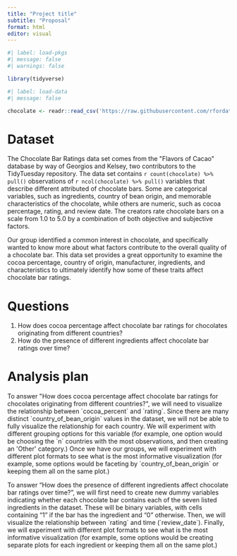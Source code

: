 ```yaml
---
title: "Project title"
subtitle: "Proposal"
format: html
editor: visual
---
```


```r
#| label: load-pkgs
#| message: false
#| warnings: false

library(tidyverse)
```

```r
#| label: load-data
#| message: false

chocolate <- readr::read_csv('https://raw.githubusercontent.com/rfordatascience/tidytuesday/master/data/2022/2022-01-18/chocolate.csv')
```

# Dataset

The Chocolate Bar Ratings data set comes from the \"Flavors of Cacao\" database by way of Georgios and Kelsey, two contributors to the TidyTuesday repository. The data set contains `r count(chocolate) %>% pull()` observations of `r ncol(chocolate) %>% pull()` variables that describe different attributed of chocolate bars. Some are categorical variables, such as ingredients, country of bean origin, and memorable characteristics of the chocolate, while others are numeric, such as cocoa percentage, rating, and review date. The creators rate chocolate bars on a scale from 1.0 to 5.0 by a combination of both objective and subjective factors.

Our group identified a common interest in chocolate, and specifically wanted to know more about what factors contribute to the overall quality of a chocolate bar. This data set provides a great opportunity to examine the cocoa percentage, country of origin, manufacturer, ingredients, and characteristics to ultimately identify how some of these traits affect chocolate bar ratings.

# Questions

1.  How does cocoa percentage affect chocolate bar ratings for chocolates originating from different countries?
2.  How do the presence of different ingredients affect chocolate bar ratings over time?

# Analysis plan

To answer \"How does cocoa percentage affect chocolate bar ratings for chocolates originating from different countries?\", we will need to visualize the relationship between \`cocoa_percent\` and \`rating\`. Since there are many distinct \`country_of_bean_origin\` values in the dataset, we will not be able to fully visualize the relationship for each country. We will experiment with different grouping options for this variable (for example, one option would be choosing the \`n\` countries with the most observations, and then creating an \'Other\' category.) Once we have our groups, we will experiment with different plot formats to see what is the most informative visualization (for example, some options would be faceting by \`country_of_bean_origin\` or keeping them all on the same plot.)

To answer "How does the presence of different ingredients affect chocolate bar ratings over time?", we will first need to create new dummy variables indicating whether each chocolate bar contains each of the seven listed ingredients in the dataset. These will be binary variables, with cells containing "1" if the bar has the ingredient and "0" otherwise. Then, we will visualize the relationship between \`rating\` and time (\`review_date\`). Finally, we will experiment with different plot formats to see what is the most informative visualization (for example, some options would be creating separate plots for each ingredient or keeping them all on the same plot.)
